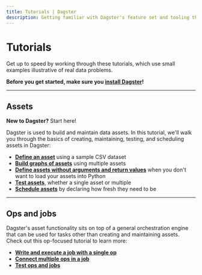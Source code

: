 ```yaml
---
title: Tutorials | Dagster
description: Getting familiar with Dagster's feature set and tooling through hands-on tutorials.
---
```


# Tutorials

Get up to speed by working through these tutorials, which use small examples illustrative of real data problems.

**Before you get started, make sure you [install Dagster](/tutorial/setup)!**

---

## Assets

<Note>
  <strong>New to Dagster?</strong> Start here!
</Note>

Dagster is used to build and maintain data assets. In this tutorial, we'll walk you through the basics of creating, maintaining, testing, and scheduling assets in Dagster:

- [**Define an asset**](/tutorial/assets/defining-an-asset) using a sample CSV dataset
- [**Build graphs of assets**](/tutorial/assets/asset-graph) using multiple assets
- [**Define assets without arguments and return values**](/tutorial/assets/non-argument-deps) when you don't want to load your assets into Python
- [**Test assets**](/tutorial/assets/testing-assets), whether a single asset or multiple
- [**Schedule assets**](/tutorial/assets/scheduling-assets) by declaring how fresh they need to be

---

## Ops and jobs

Dagster's asset functionality sits on top of a general orchestration engine that can be used for tasks other than creating and maintaining assets. Check out this op-focused tutorial to learn more:

- [**Write and execute a job with a single op**](/tutorial/ops-jobs/single-op-job)
- [**Connect multiple ops in a job**](/tutorial/ops-jobs/connecting-ops)
- [**Test ops and jobs**](/tutorial/ops-jobs/testable)
